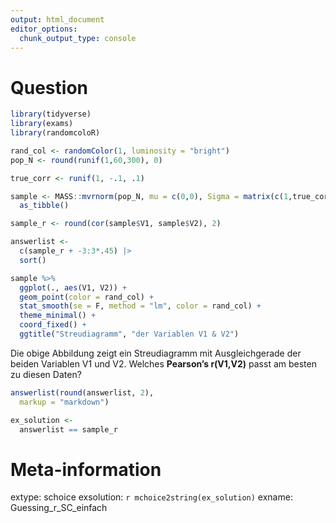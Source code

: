 ---
output: html_document
editor_options: 
  chunk_output_type: console
---
Question
========
```{r, echo = F, message = F, warning=FALSE,  fig.width=6, fig.height=6, out.width="400px", fig.retina=2, fig.cap=""}
library(tidyverse)
library(exams)
library(randomcoloR)

rand_col <- randomColor(1, luminosity = "bright")
pop_N <- round(runif(1,60,300), 0)

true_corr <- runif(1, -.1, .1)

sample <- MASS::mvrnorm(pop_N, mu = c(0,0), Sigma = matrix(c(1,true_corr,true_corr,1),2,2)) %>% 
  as_tibble()

sample_r <- round(cor(sample$V1, sample$V2), 2)

answerlist <- 
  c(sample_r + -3:3*.45) |> 
  sort() 

sample %>% 
  ggplot(., aes(V1, V2)) + 
  geom_point(color = rand_col) +
  stat_smooth(se = F, method = "lm", color = rand_col) +
  theme_minimal() + 
  coord_fixed() +
  ggtitle("Streudiagramm", "der Variablen V1 & V2")
```

Die obige Abbildung zeigt ein Streudiagramm mit Ausgleichgerade der beiden Variablen V1 und V2. Welches **Pearson's r(V1,V2)** passt am besten zu diesen Daten? 

```{r, echo=FALSE, results='asis'}
answerlist(round(answerlist, 2),
  markup = "markdown")
```

```{r exsolutiongeneration, echo = F, results='hide'}
ex_solution <- 
  answerlist == sample_r
```



Meta-information
================
extype: schoice
exsolution: `r mchoice2string(ex_solution)`
exname: Guessing_r_SC_einfach